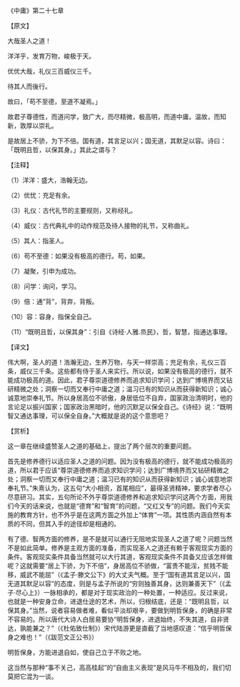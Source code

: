 

《中庸》第二十七章

【原文】

大哉圣人之道！

洋洋乎，发育万物，峻极于天。

优优大哉，礼仪三百威仪三千。

待其人而後行。

故曰，「苟不至德，至道不凝焉。」

故君子尊德性，而道问学，致广大，而尽精微，极高明，而道中庸。温故，而知新，敦厚以崇礼。

是故居上不骄，为下不倍。国有道，其言足以兴；国无道，其默足以容。诗曰：「既明且哲，以保其身。」其此之谓与？

【注释】

（1）洋洋：盛大，浩翰无边。

（2）优忧：充足有余。

（3）礼仪：古代礼节的主要规则，又称经礼。

（4）威仪：古代典礼中的动作规范及待人接物的礼节，又称曲礼。

（5）其人：指圣人。

（6）苟不至德：如果没有极高的德行。苟，如果。

（7）凝聚，引申为成功。

（8）问学：询问，学习。

（9）倍：通”背”，背弃，背叛。

（10）容：容身，指保全自己。

（11）“既明且哲，以保其身”：引自《诗经·人雅.烝民》，哲，智慧，指通达事理。

【译文】

伟大啊，圣人的道！浩瀚无边，生养万物，与天一样崇高；充足有余，礼仪三百条，威仪三千条。这些都有侍于圣人来实行。所以说，如果没有极高的德行，就不能成功极高的道。因此，君子尊崇道德修养而追求知识学问；达到广博境界而又钻研精微之处；洞察一切而又奉行中庸之道；温习已有的知识从而获得新知识；诚心诚意地崇奉礼节。所以身居高位不骄傲，身居低位不自弃，国家政治清明时，他的言论足以振兴国家；国家政治黑暗时，他的沉默足以保全自己。《诗经》说：“既明智又通达事理，可以保全自身。”大概就是说的这个意思吧？

【赏析】

这一章在继续盛赞圣人之道的基础上，提出了两个层次的重要问题。

首先是修养德行以适应圣人之道的问题。因为没有极高的德行，就不能成功极高的道，所以君于应该“尊崇道德修养而追求知识学问；达到广博境界而又钻研精微之处；洞察一切而又奉行中庸之道；温习已有的知识从而获得新知识；诚心诚意地崇奉礼节。”朱熹认为，这五句“大小相资，首尾相应”，最得圣贤精神，要求学者尽心尽意研习。其实，五句所论不外乎尊崇道德修养和追求知识学问这两个方面，用我们今天的话来说，也就是“德育”和“智育”的问题，“又红又专”的问题。我们今天实施的教育方针，也不外乎是在这两方面之外加上“体育”一项。其性质内涵自然有本质的不同，但其入手的途径却是相通的。

有了德、智两方面的修养，是不是就可以通行无阻地实现圣人之道了呢？问题当然不是如此简单。修养是主观方面的准备，而实现圣人之道还有赖于客观现实方面的条件。客观现实条件具备当然就可以大行其道，客观现实条件不具备又应该怎样做呢？这就需要“居上下骄，为下不倍”，身居高位不骄做，“富贵不能淫，贫贱不能移，威武不能屈”（《孟子·滕文公下》的大丈夫气概。至于“国有道其言足以兴，国无道其默足以容”的态度，则是与孟子所说的“穷则独善其身，达则兼善天下”（《孟子·尽心上》）一脉相承的，都是对于现实政治的一种处置，一种适应。反过来说，也就是一种安身立命，进退仕途的艺术，所以，归根结底，还是：“既明且哲，以保其身。”当然，说者容易做者难，看似平淡却艰辛，要做到明哲保身，的确是非常不容易的。所以唐代大诗人白居易要协“明哲保身，进退始终，不失其道，自非贤达，孰能兼之？”（《杜佑致仕制》）宋代陆游更是直截了当地感叹道：“信乎明哲保身之难也！”（《跋范文正公书》）

明哲保身，方能进退自如，使自己立于不败之地。

这当然与那种“事不关己，高高桂起”的“自由主义表现”是风马牛不相及的，我们切莫把它混为一谈。

